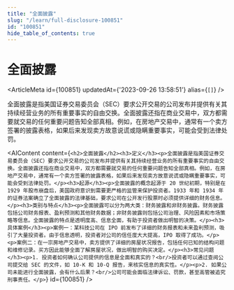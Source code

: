 ```yaml
---
title: "全面披露"
slug: "/learn/full-disclosure-100851"
id: "100851"
hide_table_of_contents: true
---
```



# 全面披露

<ArticleMeta id={100851} updatedAt={'2023-09-26 13:58:51'} alias={`[]`} />
<div className='border-solid border-b border-t-0 my-4 border-[var(--ifm-color-gray-300)]' />

全面披露是指美国证券交易委员会（SEC）要求公开交易的公司发布并提供有关其持续经营业务的所有重要事实的自由交换。全面披露还指在商业交易中，双方都需要就交易的任何重要问题告知全部真相。例如，在房地产交易中，通常有一个卖方签署的披露表格，如果后来发现卖方故意说谎或隐瞒重要事实，可能会受到法律处罚。

<AIContent content={`<h2>全面披露</h2><h3>定义</h3><p>全面披露是指美国证券交易委员会（SEC）要求公开交易的公司发布并提供有关其持续经营业务的所有重要事实的自由交换。全面披露还指在商业交易中，双方都需要就交易的任何重要问题告知全部真相。例如，在房地产交易中，通常有一个卖方签署的披露表格，如果后来发现卖方故意说谎或隐瞒重要事实，可能会受到法律处罚。</p><h3>起源</h3><p>全面披露的概念起源于 20 世纪初期，特别是在 1929 年股市崩盘后，美国政府意识到需要更严格的监管来保护投资者。1933 年和 1934 年的证券法案确立了全面披露的法律基础，要求公司在公开发行股票时必须提供详细的财务信息。</p><h3>类别与特点</h3><p>全面披露可以分为两大类：财务披露和非财务披露。财务披露包括公司财务报表、盈利预测和其他财务数据；非财务披露则包括公司治理、风险因素和市场策略等信息。全面披露的特点是透明度高、信息全面，有助于投资者做出明智的决策。</p><h3>具体案例</h3><p>案例一：某科技公司在 IPO 前发布了详细的财务报表和未来盈利预测，吸引了大量投资者。由于信息透明，投资者对公司的信任度大大提高，IPO 取得了成功。</p><p>案例二：在一宗房地产交易中，卖方提供了详细的房屋状况报告，包括任何已知的结构问题和维修记录。买方因此能够全面了解房屋状况，做出明智的购买决定。</p><h3>常见问题</h3><p>1. 投资者如何确认公司提供的信息是全面和真实的？<br/>投资者可以通过查阅公司提交给 SEC 的文件，如 10-K 和 10-Q 报告，来核实信息的真实性。</p><p>2. 如果公司未能进行全面披露，会有什么后果？<br/>公司可能会面临法律诉讼、罚款，甚至高管被追究刑事责任。</p>`} id={100851} />
